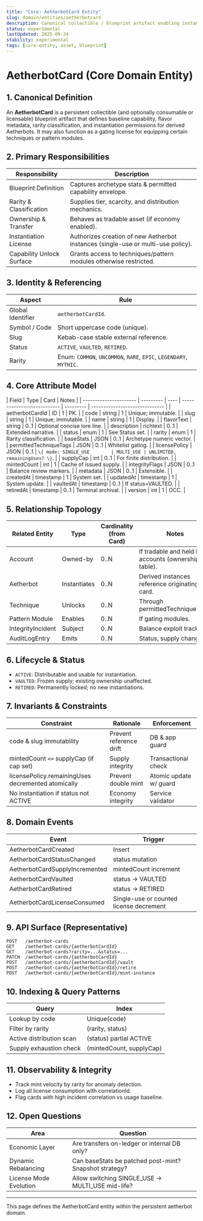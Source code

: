 ```yaml
---
title: "Core: AetherbotCard Entity"
slug: domain/entities/aetherbotcard
description: Canonical collectible / blueprint artifact enabling instantiation or capability licensing for Aetherbots in the aetherbot domain.
status: experimental
lastUpdated: 2025-09-24
stability: experimental
tags: [core-entity, asset, blueprint]
---
```


# AetherbotCard (Core Domain Entity)

## 1. Canonical Definition

An **AetherbotCard** is a persistent collectible (and optionally consumable or licensable) blueprint artifact that defines baseline capability, flavor metadata, rarity classification, and instantiation permissions for derived Aetherbots. It may also function as a gating license for equipping certain techniques or pattern modules.

## 2. Primary Responsibilities

| Responsibility            | Description                                                                      |
| ------------------------- | -------------------------------------------------------------------------------- |
| Blueprint Definition      | Captures archetype stats & permitted capability envelope.                        |
| Rarity & Classification   | Supplies tier, scarcity, and distribution mechanics.                             |
| Ownership & Transfer      | Behaves as tradable asset (if economy enabled).                                  |
| Instantiation License     | Authorizes creation of new Aetherbot instances (single-use or multi-use policy). |
| Capability Unlock Surface | Grants access to techniques/pattern modules otherwise restricted.                |

## 3. Identity & Referencing

| Aspect            | Rule                                                               |
| ----------------- | ------------------------------------------------------------------ |
| Global Identifier | `aetherbotCardId`.                                                 |
| Symbol / Code     | Short uppercase code (unique).                                     |
| Slug              | Kebab-case stable external reference.                              |
| Status            | `ACTIVE`, `VAULTED`, `RETIRED`.                                    |
| Rarity            | Enum: `COMMON`, `UNCOMMON`, `RARE`, `EPIC`, `LEGENDARY`, `MYTHIC`. |

## 4. Core Attribute Model

| Field                  | Type      | Card | Notes                       |
| ---------------------- | --------- | ---- | --------------------------- | --------- | ------------------------------ |
| aetherbotCardId        | ID        | 1    | PK.                         |
| code                   | string    | 1    | Unique; immutable.          |
| slug                   | string    | 1    | Unique; immutable.          |
| name                   | string    | 1    | Display.                    |
| flavorText             | string    | 0..1 | Optional concise lore line. |
| description            | richtext  | 0..1 | Extended narrative.         |
| status                 | enum      | 1    | See Status set.             |
| rarity                 | enum      | 1    | Rarity classification.      |
| baseStats              | JSON      | 0..1 | Archetype numeric vector.   |
| permittedTechniqueTags | JSON      | 0..1 | Whitelist gating.           |
| licensePolicy          | JSON      | 0..1 | `\{ mode: SINGLE_USE        | MULTI_USE | UNLIMITED, remainingUses? \}`. |
| supplyCap              | int       | 0..1 | For finite distribution.    |
| mintedCount            | int       | 1    | Cache of issued supply.     |
| integrityFlags         | JSON      | 0..1 | Balance review markers.     |
| metadata               | JSON      | 0..1 | Extensible.                 |
| createdAt              | timestamp | 1    | System set.                 |
| updatedAt              | timestamp | 1    | System update.              |
| vaultedAt              | timestamp | 0..1 | If status=VAULTED.          |
| retiredAt              | timestamp | 0..1 | Terminal archival.          |
| version                | int       | 1    | OCC.                        |

## 5. Relationship Topology

| Related Entity    | Type         | Cardinality (from Card) | Notes                                               |
| ----------------- | ------------ | ----------------------- | --------------------------------------------------- |
| Account           | Owned-by     | 0..N                    | If tradable and held by accounts (ownership table). |
| Aetherbot         | Instantiates | 0..N                    | Derived instances reference originating card.       |
| Technique         | Unlocks      | 0..N                    | Through permittedTechniqueTags.                     |
| Pattern Module    | Enables      | 0..N                    | If gating modules.                                  |
| IntegrityIncident | Subject      | 0..N                    | Balance exploit tracking.                           |
| AuditLogEntry     | Emits        | 0..N                    | Status, supply changes.                             |

## 6. Lifecycle & Status

- `ACTIVE`: Distributable and usable for instantiation.
- `VAULTED`: Frozen supply; existing ownership unaffected.
- `RETIRED`: Permanently locked; no new instantiations.

## 7. Invariants & Constraints

| Constraint                                         | Rationale               | Enforcement            |
| -------------------------------------------------- | ----------------------- | ---------------------- |
| code & slug immutability                           | Prevent reference drift | DB & app guard         |
| mintedCount `<=` supplyCap (if cap set)            | Supply integrity        | Transactional check    |
| licensePolicy.remainingUses decremented atomically | Prevent double mint     | Atomic update w/ guard |
| No instantiation if status not ACTIVE              | Economy integrity       | Service validator      |

## 8. Domain Events

| Event                          | Trigger                                 |
| ------------------------------ | --------------------------------------- |
| AetherbotCardCreated           | Insert                                  |
| AetherbotCardStatusChanged     | status mutation                         |
| AetherbotCardSupplyIncremented | mintedCount increment                   |
| AetherbotCardVaulted           | status -> VAULTED                       |
| AetherbotCardRetired           | status -> RETIRED                       |
| AetherbotCardLicenseConsumed   | Single-use or counted license decrement |

## 9. API Surface (Representative)

```
POST   /aetherbot-cards
GET    /aetherbot-cards/{aetherbotCardId}
GET    /aetherbot-cards?rarity=...&status=...
PATCH  /aetherbot-cards/{aetherbotCardId}
POST   /aetherbot-cards/{aetherbotCardId}/vault
POST   /aetherbot-cards/{aetherbotCardId}/retire
POST   /aetherbot-cards/{aetherbotCardId}/mint-instance
```

## 10. Indexing & Query Patterns

| Query                    | Index                    |
| ------------------------ | ------------------------ |
| Lookup by code           | Unique(code)             |
| Filter by rarity         | (rarity, status)         |
| Active distribution scan | (status) partial ACTIVE  |
| Supply exhaustion check  | (mintedCount, supplyCap) |

## 11. Observability & Integrity

- Track mint velocity by rarity for anomaly detection.
- Log all license consumption with correlationId.
- Flag cards with high incident correlation vs usage baseline.

## 12. Open Questions

| Area                   | Question                                               |
| ---------------------- | ------------------------------------------------------ |
| Economic Layer         | Are transfers on-ledger or internal DB only?           |
| Dynamic Rebalancing    | Can baseStats be patched post-mint? Snapshot strategy? |
| License Mode Evolution | Allow switching SINGLE_USE -> MULTI_USE mid-life?      |

---

This page defines the AetherbotCard entity within the persistent aetherbot domain.
